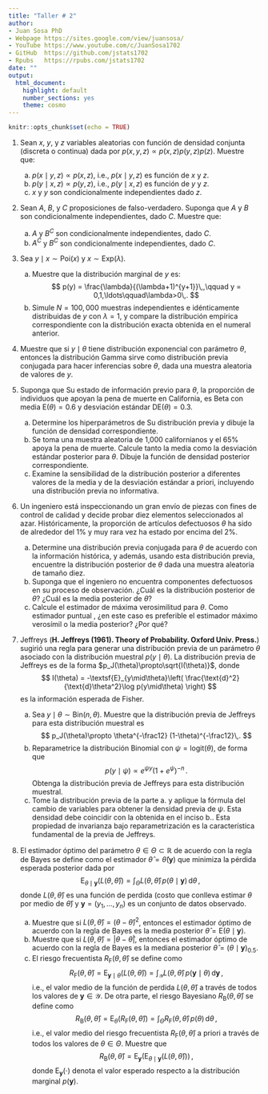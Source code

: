 ```yaml
---
title: "Taller # 2"
author: 
- Juan Sosa PhD
- Webpage https://sites.google.com/view/juansosa/ 
- YouTube https://www.youtube.com/c/JuanSosa1702 
- GitHub  https://github.com/jstats1702 
- Rpubs   https://rpubs.com/jstats1702
date: ""
output:
  html_document:
    highlight: default
    number_sections: yes
    theme: cosmo
---
```


```r
knitr::opts_chunk$set(echo = TRUE)
```

1. Sean $x$, $y$, y $z$ variables aleatorias con función de densidad conjunta (discreta o continua) dada por $p(x,y,z) \propto p(x,z)p(y,z)p(z)$. Muestre que:

    a. $p(x\mid y,z)\propto p(x,z)$, i.e., $p(x\mid y,z)$ es función de $x$ y $z$.
    b. $p(y\mid x,z)\propto p(y,z)$, i.e., $p(y\mid x,z)$ es función de $y$ y $z$.
    b. $x$ y $y$ son condicionalmente independientes dado $z$.
    
2. Sean $A$, $B$, y $C$ proposiciones de falso-verdadero. Suponga que $A$ y $B$ son condicionalmente independientes, dado $C$. Muestre que:

    a. $A$   y $B^C$ son condicionalmente independientes, dado $C$.	
    b. $A^C$ y $B^C$ son condicionalmente independientes, dado $C$.

2. Sea $y\mid x\sim\textsf{Poi}(x)$ y $x\sim\textsf{Exp}(\lambda)$.
    
    a. Muestre que la distribución marginal de $y$ es:
		$$
		p(y) = \frac{\lambda}{(\lambda+1)^{y+1}}\,,\qquad y = 0,1,\ldots\qquad\lambda>0\,.
		$$ 
    b. Simule $N=100,000$ muestras independientes e idénticamente distribuidas de $y$ con $\lambda = 1$, y compare la distribución empírica correspondiente con la distribución exacta obtenida en el numeral anterior.
    
2. Muestre que si $y\mid\theta$ tiene distribución exponencial con parámetro $\theta$, entonces la distribución $\textsf{Gamma}$ sirve como distribución previa conjugada para hacer inferencias sobre $\theta$, dada una muestra aleatoria de valores de $y$.

2. Suponga que Su estado de información previo para $\theta$, la proporción de individuos que apoyan la pena de muerte en California, es $\textsf{Beta}$ con media $\textsf{E}(\theta) = 0.6$ y desviación estándar $\textsf{DE}(\theta) = 0.3$.

    a. Determine los hiperparámetros de Su distribución previa y dibuje la función de densidad correspondiente.
    b. Se toma una muestra aleatoria de 1,000 californianos y el 65\% apoya la pena de muerte. Calcule tanto la media como la desviación estándar posterior para $\theta$. Dibuje la función de densidad posterior correspondiente.
    c. Examine la sensibilidad de la distribución posterior a diferentes valores de la media y de la desviación estándar a priori, incluyendo una distribución previa no informativa.

2. Un ingeniero está inspeccionando un gran envío de piezas con fines de control de calidad y decide probar diez elementos seleccionados al azar. Históricamente, la proporción de artículos defectuosos $\theta$ ha sido de alrededor del 1\% y muy rara vez ha estado por encima del 2\%.

    a. Determine una distribución previa conjugada para $\theta$ de acuerdo con la información histórica, y además, usando esta distribución previa, encuentre la distribución posterior de $\theta$ dada una muestra aleatoria de tamaño diez.
    b. Suponga que el ingeniero no encuentra componentes defectuosos en su proceso de observación. ¿Cuál es la distribución posterior de $\theta$? ¿Cuál es la media posterior de $\theta$?
    c. Calcule el estimador de máxima verosimilitud para $\theta$. Como estimador puntual	, ¿en este caso es preferible el estimador máximo verosímil o la media posterior? ¿Por qué?
    
2. Jeffreys (**H. Jeffreys (1961). Theory of Probability. Oxford Univ. Press.**) sugirió una regla para generar una distribución previa de un parámetro $\theta$ asociado con la distribución muestral $p(y\mid\theta)$. La distribución previa de Jeffreys es de la forma $p_J(\theta)\propto\sqrt{I(\theta)}$, donde
	$$
	I(\theta) = -\textsf{E}_{y\mid\theta}\left( \frac{\text{d}^2}{\text{d}\theta^2}\log p(y\mid\theta) \right)
	$$
	es la información esperada de Fisher.
	
    a. Sea $y\mid\theta\sim\textsf{Bin}(n,\theta)$. Muestre que la distribución previa de Jeffreys para esta distribución muestral es 
		$$
		p_J(\theta)\propto \theta^{-\frac12} (1-\theta)^{-\frac12}\,.
		$$
    b. Reparametrice la distribución Binomial con $\psi = \textsf{logit}(\theta)$, de forma que 
		$$p(y\mid\psi) \propto e^{\psi y}(1+e^\psi)^{-n}\,.$$
		Obtenga la distribución previa de Jeffreys para esta distribución muestral.
    b. Tome la distribución previa de la parte a. y aplique la fórmula del cambio de variables para obtener la densidad previa de $\psi$. Esta densidad debe coincidir con la obtenida en el inciso b.. Esta propiedad de invarianza bajo reparametrización es la característica fundamental de la previa de Jeffreys.

2. El estimador óptimo del parámetro $\theta\in \Theta\subset\mathbb{R}$ de acuerdo con la regla de Bayes se define como el estimador $\hat\theta=\hat\theta(\boldsymbol{y})$ que minimiza la pérdida esperada posterior dada por
$$
\textsf{E}_{\theta\mid\boldsymbol{y}}(L(\theta,\hat\theta)) = \int_{\Theta} L(\theta,\hat\theta)\, p(\theta\mid\boldsymbol{y})\, \textsf{d}\theta\,,
$$
donde $L(\theta,\hat\theta)$ es una función de perdida (costo que conlleva estimar $\theta$ por medio de $\hat\theta$) y $\boldsymbol{y}=(y_1,\ldots, y_n)$ es un conjunto de datos observado.

    a. Muestre que si $L(\theta,\hat\theta) = (\theta - \hat\theta)^2$, entonces el estimador óptimo de acuerdo con la regla de Bayes es la media posterior $\hat\theta=\textsf{E}(\theta\mid\boldsymbol{y})$.
    b. Muestre que si $L(\theta,\hat\theta) = |\theta - \hat\theta|$, entonces el estimador óptimo de acuerdo con la regla de Bayes es la mediana posterior $\hat\theta=(\theta\mid\boldsymbol{y})_{0.5}$.
    c. El riesgo frecuentista $R_{\textsf{F}}(\theta,\hat\theta)$ se define como
    $$
    R_{\textsf{F}}(\theta,\hat\theta) = \textsf{E}_{\boldsymbol{y}\mid\theta}(L(\theta,\hat\theta)) = \int_{\mathcal{Y}} L(\theta,\hat\theta)\, p(\boldsymbol{y}\mid\theta)\,\textsf{d}\boldsymbol{y}\,,
    $$
    i.e., el valor medio de la función de perdida $L(\theta,\hat\theta)$ a través de todos los valores de $\boldsymbol{y} \in \mathcal{Y}$. De otra parte, el riesgo Bayesiano $R_{\textsf{B}}(\theta,\hat\theta)$ se define como
    $$
    R_{\textsf{B}}(\theta,\hat\theta) = \textsf{E}_{\theta}(R_{\textsf{F}}(\theta,\hat\theta)) = \int_{\Theta} R_{\textsf{F}}(\theta,\hat\theta)\, p(\theta)\,\textsf{d}\theta\,,
    $$
    i.e., el valor medio del riesgo frecuentista $R_{\textsf{F}}(\theta,\hat\theta)$ a priori a través de todos los valores de $\theta\in\Theta$. Muestre que
    $$
    R_{\textsf{B}}(\theta,\hat\theta) = \textsf{E}_{\boldsymbol{y}}(\textsf{E}_{\theta\mid\boldsymbol{y}}(L(\theta,\hat\theta)))\,,
    $$
    donde $\textsf{E}_{\boldsymbol{y}}(\cdot)$ denota el valor esperado respecto a la distribución marginal $p(\boldsymbol{y})$.
